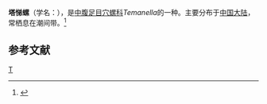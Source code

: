 {{Speciesbox
| taxon = Temanella turrita
| binomial_authority = (A. Adams)
}}
'''塔悌螺'''（学名：''{{lang|la|Temanella turrita}}''），是[[中腹足目|中腹足目]][[穴螺科|穴螺科]]''Temanella''的一种。主要分布于[[中国大陆|中国大陆]]，常栖息在潮间带。<ref>{{cite web|url=http://shell.sinica.edu.tw/chinese/shellbase_detail.php?science_no=6523|title=国际贝库：塔悌螺|publisher=台湾贝类资料库|accessdate=2009-08-11|archive-date=2016-03-04|archive-url=https://web.archive.org/web/20160304110643/http://shell.sinica.edu.tw/chinese/shellbase_detail.php?science_no=6523|dead-url=no}}</ref>

== 参考文献 ==
{{reflist}}

{{Taxonbar}}
[[Category:穴螺科|T]]